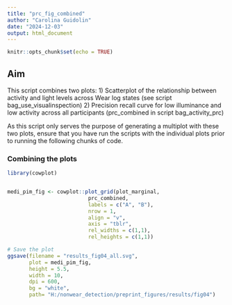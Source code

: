 ---
title: "prc_fig_combined"
author: "Carolina Guidolin"
date: "2024-12-03"
output: html_document
---

```{r setup, include=FALSE}
knitr::opts_chunk$set(echo = TRUE)
```

## Aim
This script combines two plots: 
1) Scatterplot of the relationship between activity and light levels across Wear log states (see script bag_use_visualinspection)
2) Precision recall curve for low illuminance and low activity across all participants (prc_combined in script bag_activity_prc)

As this script only serves the purpose of generating a multiplot with these two plots, ensure that you have run the scripts with the individual plots prior to running the following chunks of code. 

### Combining the plots
```{r}
library(cowplot)


medi_pim_fig <- cowplot::plot_grid(plot_marginal,
                          prc_combined,
                          labels = c("A", "B"),
                          nrow = 1,
                          align = "v",
                          axis = "tblr",
                          rel_widths = c(1,1),
                          rel_heights = c(1,1))

# Save the plot
ggsave(filename = "results_fig04_all.svg",
       plot = medi_pim_fig,
       height = 5.5, 
       width = 10,
       dpi = 600,
       bg = "white",
       path= "H:/nonwear_detection/preprint_figures/results/fig04")
```

